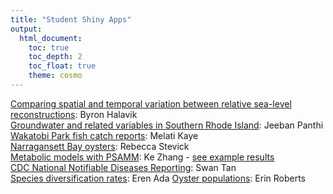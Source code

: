 ```yaml
---
title: "Student Shiny Apps"
output: 
  html_document:
    toc: true
    toc_depth: 2
    toc_float: true
    theme: cosmo
---
```




[Comparing spatial and temporal variation between relative sea-level reconstructions](https://bhalavik.shinyapps.io/app5/): Byron Halavik  
[Groundwater and related variables in Southern Rhode Island](https://jeeban.shinyapps.io/Groundwater/): Jeeban Panthi  
[Wakatobi Park fish catch reports](https://shiny.celsrs.uri.edu/Indonesian_Fishing/): Melati Kaye  
[Narragansett Bay oysters](https://rjstevick.shinyapps.io/nbay_shinyapp/): Rebecca Stevick  
[Metabolic models with PSAMM](https://shiny.celsrs.uri.edu/psamm/): Ke Zhang - [see example results](Shinyapp-output-example-Ke.pdf)  
[CDC National Notifiable Diseases Reporting](https://swantan.shinyapps.io/bio594_shinyclass/): Swan Tan  
[Species diversification rates](https://eren.shinyapps.io/treesim/): Eren Ada
[Oyster populations](https://erinroberts.shinyapps.io/oyster_resequencing_shiny/): Erin Roberts